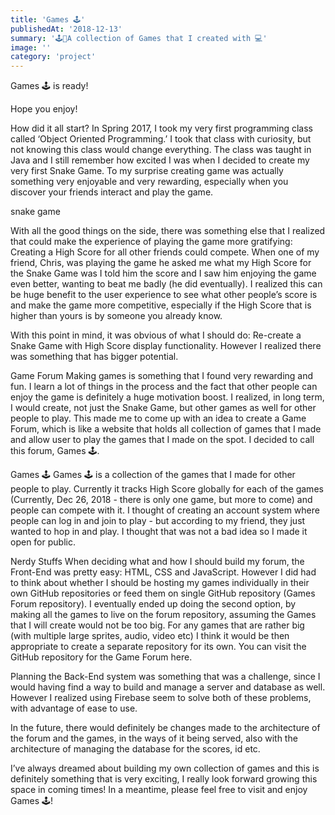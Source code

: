 ```yaml
---
title: 'Games 🕹'
publishedAt: '2018-12-13'
summary: '🕹👾A collection of Games that I created with 💻'
image: ''
category: 'project'
---
```


Games 🕹 is ready!

Hope you enjoy!

How did it all start?
In Spring 2017, I took my very first programming class called ‘Object Oriented Programming.’ I took that class with curiosity, but not knowing this class would change everything. The class was taught in Java and I still remember how excited I was when I decided to create my very first Snake Game. To my surprise creating game was actually something very enjoyable and very rewarding, especially when you discover your friends interact and play the game.

snake game

With all the good things on the side, there was something else that I realized that could make the experience of playing the game more gratifying: Creating a High Score for all other friends could compete. When one of my friend, Chris, was playing the game he asked me what my High Score for the Snake Game was I told him the score and I saw him enjoying the game even better, wanting to beat me badly (he did eventually). I realized this can be huge benefit to the user experience to see what other people’s score is and make the game more competitive, especially if the High Score that is higher than yours is by someone you already know.

With this point in mind, it was obvious of what I should do: Re-create a Snake Game with High Score display functionality. However I realized there was something that has bigger potential.

Game Forum
Making games is something that I found very rewarding and fun. I learn a lot of things in the process and the fact that other people can enjoy the game is definitely a huge motivation boost. I realized, in long term, I would create, not just the Snake Game, but other games as well for other people to play. This made me to come up with an idea to create a Game Forum, which is like a website that holds all collection of games that I made and allow user to play the games that I made on the spot. I decided to call this forum, Games 🕹.

Games 🕹
Games 🕹 is a collection of the games that I made for other people to play. Currently it tracks High Score globally for each of the games (Currently, Dec 26, 2018 - there is only one game, but more to come) and people can compete with it. I thought of creating an account system where people can log in and join to play - but according to my friend, they just wanted to hop in and play. I thought that was not a bad idea so I made it open for public.

Nerdy Stuffs
When deciding what and how I should build my forum, the Front-End was pretty easy: HTML, CSS and JavaScript. However I did had to think about whether I should be hosting my games individually in their own GitHub repositories or feed them on single GitHub repository (Games Forum repository). I eventually ended up doing the second option, by making all the games to live on the forum repository, assuming the Games that I will create would not be too big. For any games that are rather big (with multiple large sprites, audio, video etc) I think it would be then appropriate to create a separate repository for its own. You can visit the GitHub repository for the Game Forum here.

Planning the Back-End system was something that was a challenge, since I would having find a way to build and manage a server and database as well. However I realized using Firebase seem to solve both of these problems, with advantage of ease to use.

In the future, there would definitely be changes made to the architecture of the forum and the games, in the ways of it being served, also with the architecture of managing the database for the scores, id etc.

I’ve always dreamed about building my own collection of games and this is definitely something that is very exciting, I really look forward growing this space in coming times! In a meantime, please feel free to visit and enjoy Games 🕹!
